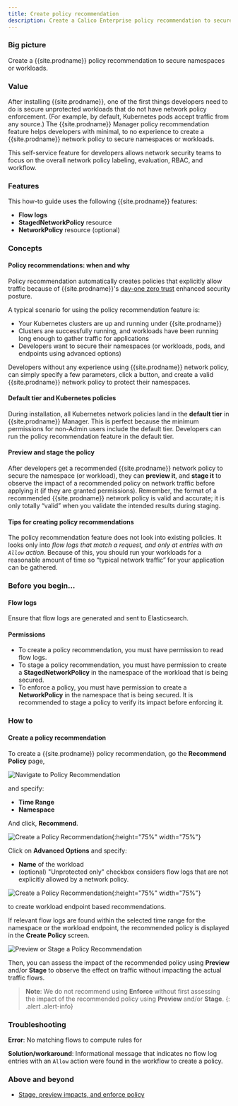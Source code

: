 ```yaml
---
title: Create policy recommendation
description: Create a Calico Enterprise policy recommendation to secure unprotected namespaces or workloads.
---
```


### Big picture

Create a {{site.prodname}} policy recommendation to secure namespaces or workloads.

### Value

After installing {{site.prodname}}, one of the first things developers need to do is secure unprotected workloads that do not have network policy enforcement. (For example, by default, Kubernetes pods accept traffic from any source.) The {{site.prodname}} Manager policy recommendation feature helps developers with minimal, to no experience to create a {{site.prodname}} network policy to secure namespaces or workloads.

This self-service feature for developers allows network security teams to focus on the overall network policy labeling, evaluation, RBAC, and workflow.

### Features

This how-to guide uses the following {{site.prodname}} features:
- **Flow logs**
- **StagedNetworkPolicy** resource
- **NetworkPolicy** resource (optional)

### Concepts

#### Policy recommendations: when and why

Policy recommendation automatically creates policies that explicitly allow traffic because of {{site.prodname}}'s [day-one zero trust](policy-best-practices#policy-best-practices-for-day-one-zero-trust) enhanced security posture.

A typical scenario for using the policy recommendation feature is:

- Your Kubernetes clusters are up and running under {{site.prodname}}
- Clusters are successfully running, and workloads have been running long enough to gather traffic for applications
- Developers want to secure their namespaces (or workloads, pods, and endpoints using advanced options)

Developers without any experience using {{site.prodname}} network policy, can simply specify a few parameters, click a button, and create a valid {{site.prodname}} network policy to protect their namespaces.

#### Default tier and Kubernetes policies

During installation, all Kubernetes network policies land in the **default tier** in {{site.prodname}} Manager. This is perfect because the minimum permissions for non-Admin users include the default tier. Developers can run the policy recommendation feature in the default tier.

#### Preview and stage the policy

After developers get a recommended {{site.prodname}} network policy to secure the namespace (or workload), they can **preview it**, and **stage it** to observe the impact of a recommended policy on network traffic before applying it (if they are granted permissions). Remember, the format of a recommended {{site.prodname}} network policy is valid and accurate; it is only totally “valid” when you validate the intended results during staging.

#### Tips for creating policy recommendations

The policy recommendation feature does not look into existing policies. It looks only into *flow logs that match a request, and only at entries with an `Allow` action*. Because of this, you should run your workloads for a reasonable amount of time so “typical network traffic” for your application can be gathered.

### Before you begin...

#### Flow logs

Ensure that flow logs are generated and sent to Elasticsearch.

#### Permissions

- To create a policy recommendation, you must have permission to read flow logs.
- To stage a policy recommendation, you must have permission to create a **StagedNetworkPolicy** in the namespace of the workload that is being secured.
- To enforce a policy, you must have permission to create a **NetworkPolicy** in the namespace that is being secured. It is recommended to stage a policy to verify its impact before enforcing it.

### How to

#### Create a policy recommendation

To create a {{site.prodname}} policy recommendation, go the **Recommend Policy** page,


![Navigate to Policy Recommendation]({{site.baseurl}}/images/generate-policy-recommendation/recommend-policy-action-bar.png)

and specify:

- **Time Range**
- **Namespace**

And click, **Recommend**.


![Create a Policy Recommendation]({{site.baseurl}}/images/generate-policy-recommendation/recommend-policy-screen.png){:height="75%" width="75%"}


Click on **Advanced Options** and specify:

- **Name** of the workload
- (optional)  "Unprotected only" checkbox considers flow logs that are not explicitly allowed by a network policy.


![Create a Policy Recommendation]({{site.baseurl}}/images/generate-policy-recommendation/recommend-policy-screen-advanced-options.png){:height="75%" width="75%"}


to create workload endpoint based recommendations.

If relevant flow logs are found within the selected time range for the namespace or the workload endpoint, the recommended policy is displayed in the **Create Policy** screen.


![Preview or Stage a Policy Recommendation]({{site.baseurl}}/images/generate-policy-recommendation/create-policy-action-buttons.png)


Then, you can assess the impact of the recommended policy using **Preview** and/or **Stage** to observe the effect on traffic without impacting the actual traffic flows.

>**Note**: We do not recommend using **Enforce** without first assessing the impact of the recommended policy using **Preview** and/or **Stage**.
{: .alert .alert-info}

### Troubleshooting

**Error**: No matching flows to compute rules for

**Solution/workaround**: Informational message that indicates no flow log entries with an `Allow` action were found in the workflow to create a policy.

### Above and beyond

- [Stage, preview impacts, and enforce policy]({{site.baseurl}}/security/staged-network-policies)
